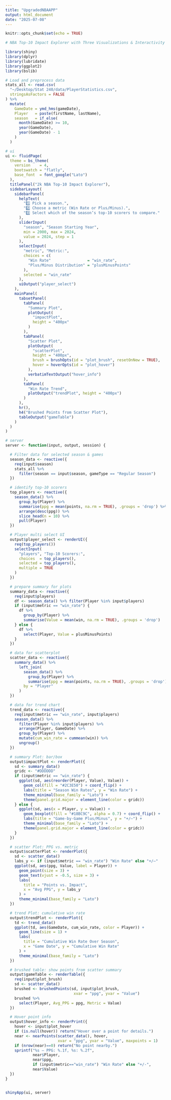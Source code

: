 ```yaml
---
title: "UpgradedNBAAPP"
output: html_document
date: "2025-07-08"
---
```


```r
knitr::opts_chunk$set(echo = TRUE)
```

```r
# NBA Top-10 Impact Explorer with Three Visualizations & Interactivity

library(shiny)
library(dplyr)
library(lubridate)
library(ggplot2)
library(bslib)

# Load and preprocess data
stats_all <- read.csv(
  "~/Desktop/Stat 240/data/PlayerStatistics.csv",
  stringsAsFactors = FALSE
) %>%
  mutate(
    GameDate = ymd_hms(gameDate),
    Player   = paste(firstName, lastName),
    season   = if_else(
      month(GameDate) >= 10,
      year(GameDate),
      year(GameDate) - 1
    )
  )

# ui
ui <- fluidPage(
  theme = bs_theme(
    version    = 4,
    bootswatch = "flatly",
    base_font  = font_google("Lato")
  ),
  titlePanel("2k NBA Top-10 Impact Explorer"),
  sidebarLayout(
    sidebarPanel(
      helpText(
        "1️⃣ Pick a season.",
        "2️⃣ Choose a metric (Win Rate or Plus/Minus).",
        "3️⃣ Select which of the season’s top-10 scorers to compare."
      ),
      sliderInput(
        "season", "Season Starting Year",
        min = 2000, max = 2024,
        value = 2024, step = 1
      ),
      selectInput(
        "metric", "Metric:",
        choices = c(
          "Win Rate"                = "win_rate",
          "Plus/Minus Distribution" = "plusMinusPoints"
        ),
        selected = "win_rate"
      ),
      uiOutput("player_select")
    ),
    mainPanel(
      tabsetPanel(
        tabPanel(
          "Summary Plot",
          plotOutput(
            "impactPlot",
            height = "400px"
          )
        ),
        tabPanel(
          "Scatter Plot",
          plotOutput(
            "scatterPlot",
            height = "400px",
            brush = brushOpts(id = "plot_brush", resetOnNew = TRUE),
            hover = hoverOpts(id = "plot_hover")
          ),
          verbatimTextOutput("hover_info")
        ),
        tabPanel(
          "Win Rate Trend",
          plotOutput("trendPlot", height = "400px")
        )
      ),
      hr(),
      h4("Brushed Points from Scatter Plot"),
      tableOutput("gameTable")
    )
  )
)

# server
server <- function(input, output, session) {

  # Filter data for selected season & games
  season_data <- reactive({
    req(input$season)
    stats_all %>%
      filter(season == input$season, gameType == "Regular Season")
  })

  # identify top-10 scorers
  top_players <- reactive({
    season_data() %>%
      group_by(Player) %>%
      summarise(ppg = mean(points, na.rm = TRUE), .groups = 'drop') %>%
      arrange(desc(ppg)) %>%
      slice_head(n = 10) %>%
      pull(Player)
  })

  # Player multi select UI
  output$player_select <- renderUI({
    req(top_players())
    selectInput(
      "players", "Top-10 Scorers:",
      choices  = top_players(),
      selected = top_players(),
      multiple = TRUE
    )
  })

  # prepare summary for plots
  summary_data <- reactive({
    req(input$players)
    df <- season_data() %>% filter(Player %in% input$players)
    if (input$metric == "win_rate") {
      df %>%
        group_by(Player) %>%
        summarise(Value = mean(win, na.rm = TRUE), .groups = 'drop')
    } else {
      df %>%
        select(Player, Value = plusMinusPoints)
    }
  })

  # data for scatterplot
  scatter_data <- reactive({
    summary_data() %>%
      left_join(
        season_data() %>%
          group_by(Player) %>%
          summarise(ppg = mean(points, na.rm = TRUE), .groups = 'drop'),
        by = "Player"
      )
  })

  # data for trend chart 
  trend_data <- reactive({
    req(input$metric == "win_rate", input$players)
    season_data() %>%
      filter(Player %in% input$players) %>%
      arrange(Player, GameDate) %>%
      group_by(Player) %>%
      mutate(cum_win_rate = cummean(win)) %>%
      ungroup()
  })

  # summary Plot: bar/box
  output$impactPlot <- renderPlot({
    sd <- summary_data()
    gridc <- "#DDDDDD"
    if (input$metric == "win_rate") {
      ggplot(sd, aes(reorder(Player, Value), Value)) +
        geom_col(fill = "#2C3E50") + coord_flip() +
        labs(title = "Season Win Rates", y = "Win Rate") +
        theme_minimal(base_family = "Lato") +
        theme(panel.grid.major = element_line(color = gridc))
    } else {
      ggplot(sd, aes(x = Player, y = Value)) +
        geom_boxplot(fill = "#18BC9C", alpha = 0.7) + coord_flip() +
        labs(title = "Game-by-Game Plus/Minus", y = "+/–") +
        theme_minimal(base_family = "Lato") +
        theme(panel.grid.major = element_line(color = gridc))
    }
  })

  # scatter Plot: PPG vs. metric
  output$scatterPlot <- renderPlot({
    sd <- scatter_data()
    labs_y <- if (input$metric == "win_rate") "Win Rate" else "+/–"
    ggplot(sd, aes(ppg, Value, label = Player)) +
      geom_point(size = 3) +
      geom_text(vjust = -0.5, size = 3) +
      labs(
        title = "Points vs. Impact",
        x = "Avg PPG", y = labs_y
      ) +
      theme_minimal(base_family = "Lato")
  })

  # trend Plot: cumulative win rate
  output$trendPlot <- renderPlot({
    td <- trend_data()
    ggplot(td, aes(GameDate, cum_win_rate, color = Player)) +
      geom_line(size = 1) +
      labs(
        title = "Cumulative Win Rate Over Season",
        x = "Game Date", y = "Cumulative Win Rate"
      ) +
      theme_minimal(base_family = "Lato")
  })

  # brushed table: show points from scatter summary
  output$gameTable <- renderTable({
    req(input$plot_brush)
    sd <- scatter_data()
    brushed <- brushedPoints(sd, input$plot_brush,
                              xvar = "ppg", yvar = "Value")
    brushed %>%
      select(Player, Avg_PPG = ppg, Metric = Value)
  })

  # Hover point info
  output$hover_info <- renderPrint({
    hover <- input$plot_hover
    if (is.null(hover)) return("Hover over a point for details.")
    near <- nearPoints(scatter_data(), hover,
                       xvar = "ppg", yvar = "Value", maxpoints = 1)
    if (nrow(near)==0) return("No point nearby.")
    sprintf("%s — PPG: %.1f, %s: %.2f",
            near$Player,
            near$ppg,
            if (input$metric=="win_rate") "Win Rate" else "+/-",
            near$Value)
  })
}


shinyApp(ui, server)
```

